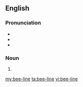 ==English==

===Pronunciation===
* {{audio|en-us-beeline.ogg|Audio (US)}}
* {{IPA|/ˈbiːlaɪn/}}
* {{rhymes|iːlaɪn}}

===Noun===
{{en-noun}}

# {{alternative spelling of|beeline}}

[[my:bee-line]]
[[ta:bee-line]]
[[vi:bee-line]]